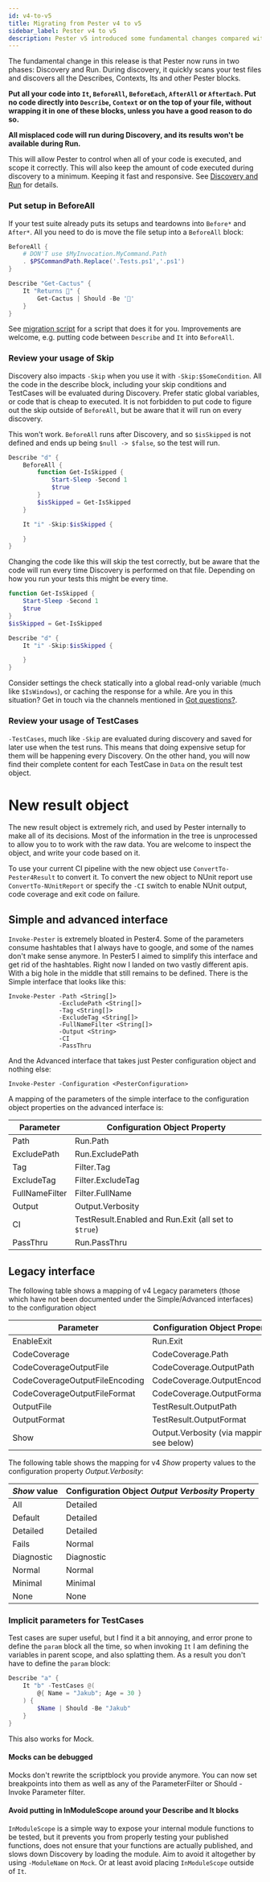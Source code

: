 ```yaml
---
id: v4-to-v5
title: Migrating from Pester v4 to v5
sidebar_label: Pester v4 to v5
description: Pester v5 introduced some fundamental changes compared with Pester v4. See this guide to get help understanding and making the necessary changes to be compatible with Pester v5
---
```


The fundamental change in this release is that Pester now runs in two phases: Discovery and Run. During discovery, it quickly scans your test files and discovers all the Describes, Contexts, Its and other Pester blocks.


**Put all your code into `It`, `BeforeAll`, `BeforeEach`, `AfterAll` or `AfterEach`. Put no code directly into `Describe`, `Context` or on the top of your file, without wrapping it in one of these blocks, unless you have a good reason to do so.**

**All misplaced code will run during Discovery, and its results won't be available during Run.**

This will allow Pester to control when all of your code is executed, and scope it correctly. This will also keep the amount of code executed during discovery to a minimum. Keeping it fast and responsive. See [Discovery and Run](../usage/discovery-and-run) for details.


### Put setup in BeforeAll
If your test suite already puts its setups and teardowns into `Before*` and `After*`. All you need to do is move the file setup into a `BeforeAll` block:

```powershell
BeforeAll {
    # DON'T use $MyInvocation.MyCommand.Path
    . $PSCommandPath.Replace('.Tests.ps1','.ps1')
}

Describe "Get-Cactus" {
    It "Returns 🌵" {
        Get-Cactus | Should -Be '🌵'
    }
}
```

See [migration script](https://gist.github.com/nohwnd/d488bd14ab4572f92ae77e208f476ada) for a script that does it for you. Improvements are welcome, e.g. putting code between `Describe` and `It` into `BeforeAll`.

### Review your usage of Skip

Discovery also impacts `-Skip` when you use it with `-Skip:$SomeCondition`. All the code in the describe block, including your skip conditions and TestCases will be evaluated during Discovery. Prefer static global variables, or code that is cheap to executed. It is not forbidden to put code to figure out the skip outside of `BeforeAll`, but be aware that it will run on every discovery.

This won't work. `BeforeAll` runs after Discovery, and so `$isSkipped` is not defined and ends up being `$null -> $false`, so the test will run.

```powershell
Describe "d" {
    BeforeAll {
        function Get-IsSkipped {
            Start-Sleep -Second 1
            $true
        }
        $isSkipped = Get-IsSkipped
    }

    It "i" -Skip:$isSkipped {

    }
}
```

Changing the code like this will skip the test correctly, but be aware that the code will run every time Discovery is performed on that file. Depending on how you run your tests this might be every time.

```powershell
function Get-IsSkipped {
    Start-Sleep -Second 1
    $true
}
$isSkipped = Get-IsSkipped

Describe "d" {
    It "i" -Skip:$isSkipped {

    }
}
```

Consider settings the check statically into a global read-only variable (much like `$IsWindows`), or caching the response for a while. Are you in this situation? Get in touch via the channels mentioned in [Got questions?](https://github.com/pester/pester#got-questions).

### Review your usage of TestCases

`-TestCases`, much like `-Skip` are evaluated during discovery and saved for later use when the test runs. This means that doing expensive setup for them will be happening every Discovery. On the other hand, you will now find their complete content for each TestCase in `Data` on the result test object.


# New result object

The new result object is extremely rich, and used by Pester internally to make all of its decisions. Most of the information in the tree is unprocessed to allow you to to work with the raw data. You are welcome to inspect the object, and write your code based on it.

To use your current CI pipeline with the new object use `ConvertTo-Pester4Result` to convert it. To convert the new object to NUnit report use `ConvertTo-NUnitReport` or specify the `-CI` switch to enable NUnit output, code coverage and exit code on failure.


## Simple and advanced interface

`Invoke-Pester` is extremely bloated in Pester4. Some of the parameters consume hashtables that I always have to google, and some of the names don't make sense anymore. In Pester5 I aimed to simplify this interface and get rid of the hashtables. Right now I landed on two vastly different apis. With a big hole in the middle that still remains to be defined. There is the Simple interface that looks like this:

```
Invoke-Pester -Path <String[]>
              -ExcludePath <String[]>
              -Tag <String[]>
              -ExcludeTag <String[]>
              -FullNameFilter <String[]>
              -Output <String>
              -CI
              -PassThru
```

And the Advanced interface that takes just Pester configuration object and nothing else:

```
Invoke-Pester -Configuration <PesterConfiguration>
```

A mapping of the parameters of the simple interface to the configuration object properties on the advanced interface is:

| Parameter      | Configuration Object Property                        |
| -------------- | ---------------------------------------------------- |
| Path           | Run.Path                                             |
| ExcludePath    | Run.ExcludePath                                      |
| Tag            | Filter.Tag                                           |
| ExcludeTag     | Filter.ExcludeTag                                    |
| FullNameFilter | Filter.FullName                                      |
| Output         | Output.Verbosity                                     |
| CI             | TestResult.Enabled and Run.Exit (all set to `$true`) |
| PassThru       | Run.PassThru                                         |


## Legacy interface

The following table shows a mapping of v4 Legacy parameters (those which have not been documented under the Simple/Advanced interfaces) to the configuration object

| Parameter                      | Configuration Object Property             |
| ------------------------------ | ----------------------------------------- |
| EnableExit                     | Run.Exit                                  |
| CodeCoverage                   | CodeCoverage.Path                         |
| CodeCoverageOutputFile         | CodeCoverage.OutputPath                   |
| CodeCoverageOutputFileEncoding | CodeCoverage.OutputEncoding               |
| CodeCoverageOutputFileFormat   | CodeCoverage.OutputFormat                 |
| OutputFile                     | TestResult.OutputPath                     |
| OutputFormat                   | TestResult.OutputFormat                   |
| Show                           | Output.Verbosity (via mapping; see below) |

The following table shows the mapping for v4 *Show* property values to the configuration property *Output.Verbosity*:

| *Show* value | Configuration Object *Output Verbosity* Property |
| ------------ | ------------------------------------------------ |
| All          | Detailed                                         |
| Default      | Detailed                                         |
| Detailed     | Detailed                                         |
| Fails        | Normal                                           |
| Diagnostic   | Diagnostic                                       |
| Normal       | Normal                                           |
| Minimal      | Minimal                                          |
| None         | None                                             |


### Implicit parameters for TestCases

Test cases are super useful, but I find it a bit annoying, and error prone to define the `param` block all the time, so when invoking `It` I am defining the variables in parent scope, and also splatting them. As a result you don't have to define the `param` block:

```powershell
Describe "a" {
    It "b" -TestCases @(
        @{ Name = "Jakub"; Age = 30 }
    ) {
        $Name | Should -Be "Jakub"
    }
}
```

This also works for Mock.

#### Mocks can be debugged

Mocks don't rewrite the scriptblock you provide anymore. You can now set breakpoints into them as well as any of the ParameterFilter or Should -Invoke Parameter filter.

#### Avoid putting in InModuleScope around your Describe and It blocks

`InModuleScope` is a simple way to expose your internal module functions to be tested, but it prevents you from properly testing your published functions, does not ensure that your functions are actually published, and slows down Discovery by loading the module. Aim to avoid it altogether by using `-ModuleName` on `Mock`. Or at least avoid placing `InModuleScope` outside of `It`.
